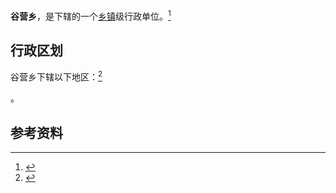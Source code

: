 {{中国乡级行政区|41/02/25/204/000}}

'''谷营乡'''，是{{PRC admin/fullname|41/02/25/204/000|3}}下辖的一个[[乡镇|乡镇]]级行政单位。<ref>{{PRC admin/ref sgc|{{PRC admin/parent|41/02/25/204/000}}}}</ref>

== 行政区划 ==

谷营乡下辖以下地区：<ref>{{PRC admin/ref sgc|41/02/25/204/000}}</ref>

{{PRC admin/children|41/02/25/204/000}}。

== 参考资料 ==

{{reflist}}

{{行政区划小作品}}
{{PRC admin/navcat|41/02/25/204/000}}